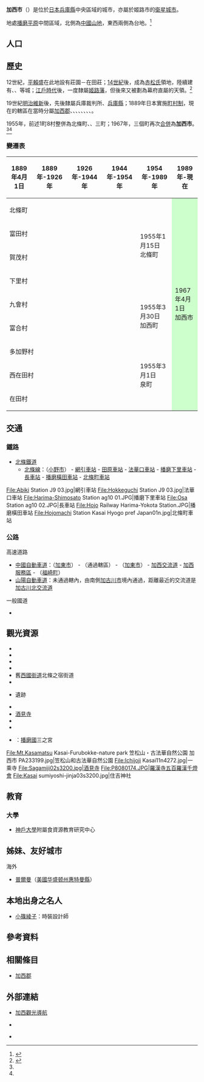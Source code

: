 {{日本都市
| 自治體名=加西市
| 圖像=[[File:Ichijoji_Kasai13bs4272.jpg|240px]]
| 圖像說明=[[一乘寺|一乘寺]]（[[西國三十三箇所|西國三十三箇所]]第26號）{{Infobox mapframe|frame-width=240|zoom=10}}
| 市章=[[File:Symbol_of_Kasai_Hyogo.svg|100px]]
| 日文原名=加西市
| 平假名=かさいし
| 羅馬字拼音=Kasai-shi
| 都道府縣=兵庫縣
| 支廳=
| 編號=28220-1
| 面積=150.98
| 邊界未定=
| 人口=45,085
| 統計時間=2016年11月30日 
| 自治體=[[姫路市|姫路市]]、[[加古川市|加古川市]]、[[小野市|小野市]]、[[西脇市|西脇市]]、[[加東市|加東市]]、[[多可町|多可町]]、[[市川町|市川町]]、[[福崎町|福崎町]]
| 樹=樫
| 花=一串紅
| 其他象徵物=
| 其他象徵=
| 市長=西村和平
| 卸任日期=2019年6月16日
| 郵遞區號=675-2395
| 所在地=加西市北条町横尾1000番地
| 電話號碼=790-42-1110
| 外部連結= http://www.city.kasai.hyogo.jp/
| 經度=
| 緯度=
| 地圖=[[File:Kasai_in_Hyogo_Prefecture_Ja.svg|250px]]
| 註記=人口：[http://www.city.kasai.hyogo.jp/04sise/03toke/toukei.htm 加西市政府網頁]
}}
'''加西市'''（{{jpn|j=加西市|hg=かさいし|rm=Kasai shi|f=y}}）是位於[[日本|日本]][[兵庫縣|兵庫縣]]中央區域的城市，亦屬於姬路市的[[衛星城市|衛星城市]]。

地處[[播磨平原|播磨平原]]中間區域，北側為[[中國山地|中國山地]]，東西兩側為台地。<ref name="Brief">{{Cite web| url=http://www.city.kasai.hyogo.jp/04sise/02gaiy/01shou.htm| title=市的介紹| publisher=加西市政府| accessdate=2017-01-04| language=ja| archive-date=2012-03-31| archive-url=https://web.archive.org/web/20120331234734/http://www.city.kasai.hyogo.jp/04sise/02gaiy/01shou.htm| dead-url=no}}</ref>

== 人口 ==

{{日本人口統計|location=Kasai, Hyogo}}

== 歷史 ==
12世紀，[[平賴盛|平賴盛]]在此地設有莊園－在田莊；[[14世紀|14世紀]]後，成為[[赤松氏|赤松氏]]領地，陸續建有{{tsl|ja|小谷城 (播磨国)|小谷城 (播磨國)|小谷城}}、{{Tsl|ja|善防山城}}、{{Tsl|ja|満久城|滿久城}}等城；[[江戶時代|江戶時代]]後，一度隸屬[[姬路藩|姬路藩]]，但後來又被劃為幕府直屬的天領。<ref name="History">{{Cite web| url=http://www.city.kasai.hyogo.jp/04sise/02gaiy/04reki.htm| title=市的歷史| publisher=加西市政府| accessdate=2017-01-04| language=ja| archive-date=2017-01-04| archive-url=https://web.archive.org/web/20170104181134/http://www.city.kasai.hyogo.jp/04sise/02gaiy/04reki.htm| dead-url=no}}</ref>

19世紀[[明治維新|明治維新]]後，先後隸屬兵庫裁判所、[[兵庫縣|兵庫縣]]；1889年日本實施[[町村制|町村制]]，現在的轄區在當時分屬[[加西郡|加西郡]]{{tsl|ja|北条町_(兵庫県)|北條町_(兵庫縣)|北條町}}、{{Tsl|ja|富田村_(兵庫県)|富田村_(兵庫縣)|富田村}}、{{Tsl|ja|賀茂村_(兵庫県)|賀茂村_(兵庫縣)|賀茂村}}、{{tsl|ja|下里村}}、{{Tsl|ja|在田村}}、{{tsl|ja|西在田村}}、{{tsl|ja|多加野村}}、{{tsl|ja|九会村|九會村}}、{{Tsl|ja|富合村}}。

1955年，前述1町8村整併為北條町、{{Tsl|ja|泉町_(兵庫県)|泉町_(兵庫縣)|泉町}}、{{tsl|ja|加西町}}三町；1967年，三個町再次[[市町村合併|合併]]為'''加西市'''。<ref name="Brief"/><ref name="History"/>

=== 變遷表 ===
{| class="wikitable" style="font-size:x-small"
! 1889年4月1日
! 1889年-1926年
! 1926年-1944年
! 1944年-1954年
! colspan=2 | 1954年-1989年
! 1989年-現在
! 現在
|-
| colspan=4 | 北條町
| rowspan=4 | 1955年1月15日<Br />北條町
| rowspan=9 colspan=3 style="background-color:#cfc;" | 1967年4月1日<br />加西市
|-
| colspan=4 | 富田村
|-
| colspan=4 | 賀茂村
|-
| colspan=4 | 下里村
|-
| colspan=4 | 九會村
| rowspan=2 | 1955年3月30日<br />加西町
|-
| colspan=4 | 富合村
|-
| colspan=4 | 多加野村
| rowspan=3 | 1955年3月1日<br />泉町
|-
| colspan=4 | 西在田村
|-
| colspan=4 | 在田村
|}

== 交通 ==
=== 鐵路 ===
* [[北條鐵道|北條鐵道]]
** [[北條線|北條線]]：（[[小野市|小野市]]） - [[網引車站|網引車站]] - [[田原車站|田原車站]] - [[法華口車站|法華口車站]] - [[播磨下里車站|播磨下里車站]] - [[長車站|長車站]] - [[播磨橫田車站|播磨橫田車站]] - [[北條町車站|北條町車站]]

<gallery widths=200px heights=200px>
File:Abiki Station J9 03.jpg|網引車站
File:Hokkeguchi Station J9 03.jpg|法華口車站
File:Harima-Shimosato Station ag10 01.JPG|播磨下里車站
File:Osa Station ag10 02.JPG|長車站
File:Hojo Railway Harima-Yokota Station.JPG|播磨橫田車站
File:Hojomachi Station Kasai Hyogo pref Japan01n.jpg|北條町車站
</gallery>

=== 公路 ===
; 高速道路
* [[中國自動車道|中國自動車道]]：（[[加東市|加東市]]） - （通過轄區） - （[[加東市|加東市]]） - [[加西IC|加西交流道]] - [[加西SA|加西服務區]] - （[[福崎町|福崎町]]）
* [[山陽自動車道|山陽自動車道]]：未通過轄內，由南側[[加古川市|加古川市]]境內通過，距離最近的交流道是[[加古川北IC|加古川北交流道]]

; 一般國道
* {{tsl|ja|国道372号|國道372號}}

== 觀光資源 ==
* {{tsl|ja|兵庫県立フラワーセンター|兵庫縣立花卉中心}}
* {{tsl|ja|玉丘史跡公園}}
* {{tsl|ja|古法華自然公園}}
* {{tsl|ja|播磨中部丘陵県立自然公園|播磨中部丘陵縣立自然公園}}
* 舊[[西國街道|西國街道]]北條之宿街道
* {{tsl|ja|丸山総合公園 (加西市)|丸山綜合公園 (加西市)|丸山綜合公園}}
* {{tsl|ja|善防山城}}遺跡
* {{tsl|ja|一乗寺|一乘寺}}
* [[酒見寺|酒見寺]]
* {{tsl|ja|羅漢寺 (加西市)|羅漢寺 (加西市)|羅漢寺}}
* {{tsl|ja|奥山寺|奧山寺}}
* {{tsl|ja|住吉神社 (加西市)|住吉神社 (加西市)|住吉神社}}：[[播磨國|播磨國]]三之宮

<gallery widths=200 heights=200px>
File:Mt.Kasamatsu Kasai-Furubokke-nature park 笠松山・古法華自然公園 加西市 PA233199.jpg|笠松山和古法華自然公園
File:Ichijoji Kasai11n4272.jpg|一乘寺
File:Sagamiji02s3200.jpg|酒見寺
File:P8080174.JPG|羅漢寺五百羅漢千燈會
File:Kasai sumiyoshi-jinja03s3200.jpg|住吉神社
</gallery>

== 教育 ==
=== 大學 ===
* [[神戶大學|神戶大學]]附屬食資源教育研究中心

== 姊妹、友好城市 ==
; 海外
* {{Flagicon|USA}} [[普爾曼_(華盛頓州)|普爾曼]]（[[美國|美國]][[华盛顿州|华盛顿州]][[惠特曼縣|惠特曼縣]]）

== 本地出身之名人 ==
* [[小篠綾子|小篠綾子]]：時裝設計師

== 參考資料 ==
{{Reflist}}

== 相關條目 ==
{{commonscat|Kasai, Hyogo}}
* [[加西郡|加西郡]]

== 外部連結 ==
* {{Ja}} [http://kanko-kasai.com/ 加西觀光導航]{{Wayback|url=http://kanko-kasai.com/ |date=20161018081328 }}
* {{Ja}} {{Twitter|kasaicity|加西市}}
* {{osmrelation-inline|900277}}
{{兵庫縣}}
{{Authority control}}
